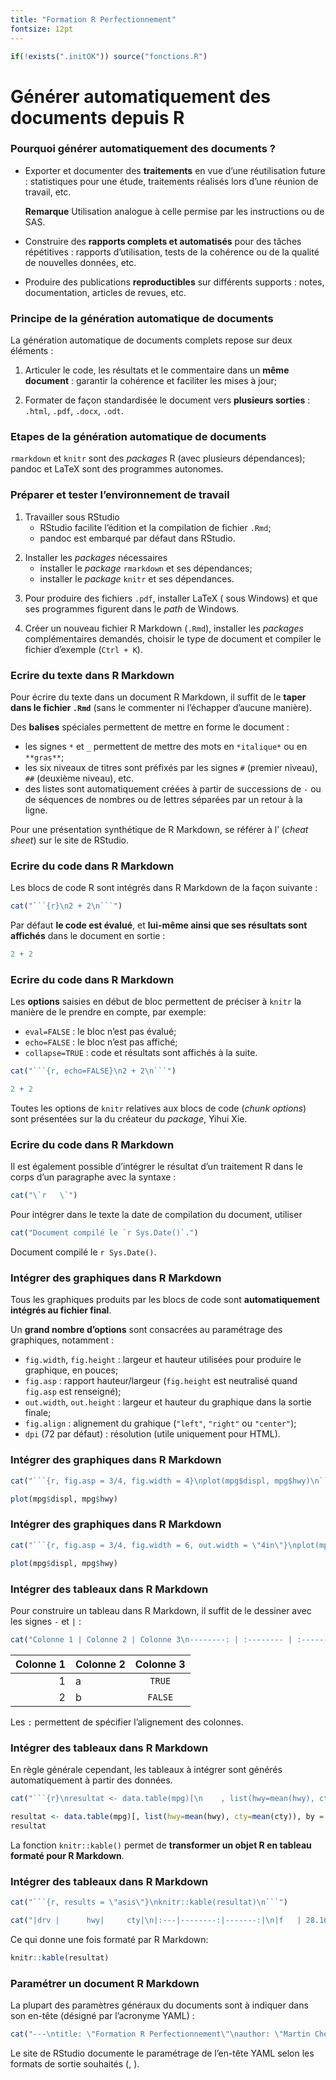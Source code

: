 ```yaml
---
title: "Formation R Perfectionnement"
fontsize: 12pt
---
```


```r
if(!exists(".initOK")) source("fonctions.R")
```

# Générer automatiquement des documents depuis R

\subsection*{Générer automatiquement des documents depuis R}

### \large Pourquoi générer automatiquement des documents ?

- Exporter et documenter des **traitements** en vue d'une réutilisation future : statistiques pour une étude, traitements réalisés lors d'une réunion de travail, etc.

    \vspace{0.2cm} \small 
    **Remarque** Utilisation analogue à celle permise par les instructions \textcolor{blue}{\texttt{ODS RTF}} ou \textcolor{blue}{\texttt{ODS PDF}} de SAS.

\pause \normalsize 

- Construire des **rapports complets et automatisés** pour des tâches répétitives : rapports d'utilisation, tests de la cohérence ou de la qualité de nouvelles données, etc.

\pause \vspace{0.2cm}

- Produire des publications **reproductibles** sur différents supports : notes, documentation, articles de revues, etc.


### \large Principe de la génération automatique de documents

La génération automatique de documents complets repose sur deux éléments : 

1. Articuler le code, les résultats et le commentaire dans un **même document** : garantir la cohérence et faciliter les mises à jour;

2. Formater de façon standardisée le document vers **plusieurs sorties** : `.html`, `.pdf`, `.docx`, `.odt`. 

\pause \small \centering
\begin{tikzpicture}[auto]
    \node [input] (code) {Code R};
    \node [input, right= of code] (tableaux) {Tableaux, graphiques};
    \node [input, right= of tableaux] (commentaire) {Commentaire};
    \node [output, below of=tableaux, node distance = 2cm] (output) {\texttt{.pdf} \texttt{.html} \texttt{.docx} \texttt{.odt}};
    \path [line] (code) -- (output);
    \path [line] (tableaux) -- (output);
    \path [line] (commentaire) -- (output);
\end{tikzpicture}

### \large Etapes de la génération automatique de documents

\small
\centering
\begin{tikzpicture}[auto]
    \draw[draw, red, very thick, dotted, visible on =<8->] ($(code.north west)+(-0.2,0.9)$)  rectangle ($(commentaire.south east) +(0.2,-3.3)$) node[] at (3.3, 0.9) {\href{https://blog.rstudio.org/2014/06/18/r-markdown-v2/}{\underline{R Markdown v2}} (\texttt{.Rmd})}; 
    \node [input] (code) {Code R};
    \node [input, right= of code] (tableaux) {Tableaux, graphiques};
    \node [input, right= of tableaux] (commentaire) {Commentaire};
    \node [block, below of=tableaux, node distance = 1.5cm, visible on =<2->] (knitr) {\href{http://yihui.name/knitr/}{\underline{knitr}}};
    \node [block, below of=knitr, node distance = 1.5cm, visible on =<3->] (pandoc) {\href{http://rmarkdown.rstudio.com/authoring_pandoc_markdown.html}{\underline{pandoc}}};
    \node [output, below of=pandoc, node distance = 1.5cm, visible on =<5->] (docx) {\texttt{.docx} \texttt{.odt}};
    \node [output, left of=docx, node distance = 3cm, visible on =<4->] (html) {\texttt{.html}};
    \node [output, right of=docx, node distance = 3cm, visible on =<6->] (pdf) {\texttt{.pdf}};
    \node [block, right of=pandoc, node distance = 3cm, visible on =<7->] (latex) {\href{https://www.latex-project.org/}{\underline{LaTeX}}};
    \path [line, visible on =<2->] (code) -- (knitr);
    \path [line, visible on =<2->] (tableaux) -- (knitr);
    \path [line, visible on =<2->] (commentaire) -- (knitr);
    \path [line, visible on =<3->] (knitr) -- (pandoc) node[pos=0.50] {\texttt{.md}};
    \path [line, visible on =<4->] (pandoc) -- (html);
    \path [line, visible on =<5->] (pandoc) -- (docx);
    \path [line, visible on =<7->] (pandoc) -- (latex) node[pos=0.50] {\texttt{.tex}};
    \path [line, visible on =<7->] (latex) -- (pdf);
    \mode<beamer>{\path [visible on =<6>] (pandoc) -- (pdf)  node[pos=0.50] {?};}
\end{tikzpicture}

\raggedright
\pause[9] \intertitre{Note} `rmarkdown` et `knitr` sont des *packages* R (avec plusieurs dépendances); pandoc et LaTeX sont des programmes autonomes.

### Préparer et tester l'environnement de travail

1. Travailler sous RStudio
    - RStudio facilite l'édition et la compilation de fichier `.Rmd`;
    - pandoc est embarqué par défaut dans RStudio.

\pause \bigskip 

2. Installer les *packages* nécessaires
    - installer le *package* `rmarkdown` et ses dépendances;
    - installer le *package* `knitr` et ses dépendances.

\pause \bigskip 

3. Pour produire des fichiers `.pdf`, installer LaTeX ([\underline{MiKTeX}](https://miktex.org/) sous Windows) et [\underline{s'assurer}](http://superuser.com/questions/341192/how-can-i-display-the-contents-of-an-environment-variable-from-the-command-promp) que ses programmes figurent dans le *path* de Windows.

\pause \bigskip 

4. Créer un nouveau fichier R Markdown (`.Rmd`), installer les *packages* complémentaires demandés, choisir le type de document et compiler le fichier d'exemple (`Ctrl + K`).

### Ecrire du texte dans R Markdown

Pour écrire du texte dans un document R Markdown, il suffit de le **taper dans le fichier `.Rmd`** (sans le commenter ni l'échapper d'aucune manière). 

\pause Des **balises** spéciales permettent de mettre en forme le document : 

- les signes `*` et `_` permettent de mettre des mots en `*italique*` ou en `**gras**`;
- les six niveaux de titres sont préfixés par les signes `#` (premier niveau), `##` (deuxième niveau), etc.
- des listes sont automatiquement créées à partir de successions de `-` ou de séquences de nombres ou de lettres séparées par un retour à la ligne.

\pause 

\intertitre{Note} Pour une présentation synthétique de R Markdown, se référer à l'[\underline{aide-mémoire}](https://www.rstudio.com/wp-content/uploads/2015/02/rmarkdown-cheatsheet.pdf) (*cheat sheet*) sur le site de RStudio.


### Ecrire du code dans R Markdown

Les blocs de code R sont intégrés dans R Markdown de la façon suivante : 
```r
cat("```{r}\n2 + 2\n```")
```

\pause Par défaut **le code est évalué**, et **lui-même ainsi que ses résultats sont affichés** dans le document en sortie : 
```r
2 + 2
```

### Ecrire du code dans R Markdown

Les **options** saisies en début de bloc permettent de préciser à `knitr` la manière de le prendre en compte, par exemple:

- `eval=FALSE` : le bloc n'est pas évalué;
- `echo=FALSE` : le bloc n'est pas affiché;
- `collapse=TRUE` : code et résultats sont affichés à la suite.

\pause 
```r
cat("```{r, echo=FALSE}\n2 + 2\n```")
```
```r
2 + 2
```

\pause 

\intertitre{Note} Toutes les options de `knitr` relatives aux blocs de code (*chunk options*) sont présentées sur la [\underline{page}](http://yihui.name/knitr/options/) du créateur du *package*, Yihui Xie.

### Ecrire du code dans R Markdown

Il est également possible d'intégrer le résultat d'un traitement R dans le corps d'un paragraphe avec la syntaxe : 

```r
cat("\`r   \`")
```

\pause 

\intertitre{Exemple} Pour intégrer dans le texte la date de compilation du document, utiliser 

```r
cat("Document compilé le `r Sys.Date()`.")
```

\pause Document compilé le `r Sys.Date()`.

### Intégrer des graphiques dans R Markdown

Tous les graphiques produits par les blocs de code sont **automatiquement intégrés au fichier final**. 

\pause Un **grand nombre d'options** sont consacrées au paramétrage des graphiques, notamment : 

- `fig.width`, `fig.height` : largeur et hauteur utilisées pour produire le graphique, en pouces;
- `fig.asp` : rapport hauteur/largeur (`fig.height` est neutralisé quand `fig.asp` est renseigné);
- `out.width`, `out.height` : largeur et hauteur du graphique dans la sortie finale;
- `fig.align` : alignement du grahique (`"left"`, `"right"` ou `"center"`);
- `dpi` (72 par défaut) : résolution (utile uniquement pour HTML).



### Intégrer des graphiques dans R Markdown

\footnotesize \center

```r
cat("```{r, fig.asp = 3/4, fig.width = 4}\nplot(mpg$displ, mpg$hwy)\n```")
```

```r
plot(mpg$displ, mpg$hwy)
```

### Intégrer des graphiques dans R Markdown

\footnotesize \center

```r
cat("```{r, fig.asp = 3/4, fig.width = 6, out.width = \"4in\"}\nplot(mpg$displ, mpg$hwy)\n```")
```

```r
plot(mpg$displ, mpg$hwy)
```

### Intégrer des tableaux dans R Markdown

Pour construire un tableau dans R Markdown, il suffit de le \og dessiner \fg{} avec les signes `-` et `|` : 

```r
cat("Colonne 1 | Colonne 2 | Colonne 3\n--------: | :-------- | :-------:\n1         | a         | `TRUE`\n2         | b         | `FALSE`")
```

\pause 

Colonne 1 | Colonne 2 | Colonne 3
--------: | :-------- | :-------:
1         | a         | `TRUE`
2         | b         | `FALSE`

Les `:` permettent de spécifier l'alignement des colonnes. 

### Intégrer des tableaux dans R Markdown

En règle générale cependant, les tableaux à intégrer sont générés automatiquement à partir des données.

\footnotesize

```r
cat("```{r}\nresultat <- data.table(mpg)[\n    , list(hwy=mean(hwy), cty=mean(cty)), by = drv\n]\nresultat\n```")
```

\vspace{-5mm}

```r
resultat <- data.table(mpg)[, list(hwy=mean(hwy), cty=mean(cty)), by = drv]
resultat
```

\pause \normalsize

La fonction `knitr::kable()` permet de **transformer un objet R en tableau formaté pour R Markdown**.

### Intégrer des tableaux dans R Markdown

\footnotesize 

\vspace{-2mm}

```r
cat("```{r, results = \"asis\"}\nknitr::kable(resultat)\n```")
```

\pause \vspace{-10mm}

```r
cat("|drv |      hwy|     cty|\n|:---|--------:|-------:|\n|f   | 28.16038| 19.9717|\n|4   | 19.17476| 14.3301|\n|r   | 21.00000| 14.0800|")
```

\pause \vspace{-1mm}

Ce qui donne une fois formaté par R Markdown:


```r
knitr::kable(resultat)
```

### Paramétrer un document R Markdown

La plupart des paramètres généraux du documents sont à indiquer dans son en-tête (désigné par l'acronyme YAML) : 

\footnotesize

```r
cat("---\ntitle: \"Formation R Perfectionnement\"\nauthor: \"Martin Chevalier (Insee)\"\noutput:\n  html_document:\n    highlight: haddock\n    toc: yes\n    toc_depth: 2\n    toc_float: yes\n---")
```

\pause \normalsize

\intertitre{Pour en savoir plus} Le site de RStudio documente le paramétrage de l'en-tête YAML selon les formats de sortie souhaités ([\underline{\texttt{html}}](http://rmarkdown.rstudio.com/html_document_format.html), [\underline{\texttt{pdf}}](http://rmarkdown.rstudio.com/pdf_document_format.html)).


